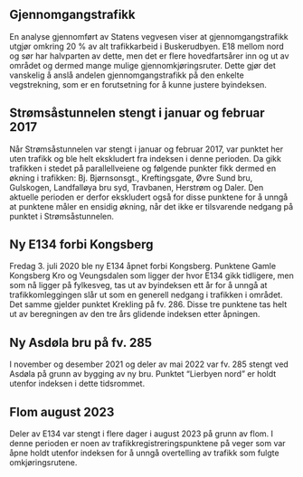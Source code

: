## Gjennomgangstrafikk {#sec-through_traffic}
En analyse gjennomført av Statens vegvesen viser at gjennomgangstrafikk utgjør omkring 20 % av alt trafikkarbeid i Buskerudbyen. E18 mellom nord og sør har halvparten av dette, men det er flere hovedfartsårer inn og ut av området og dermed mange mulige gjennomkjøringsruter.  Dette gjør det vanskelig å anslå andelen gjennomgangstrafikk på den enkelte vegstrekning, som er en forutsetning for å kunne justere byindeksen.


## Strømsåstunnelen stengt i januar og februar 2017
Når Strømsåstunnelen var stengt i januar og februar 2017, var punktet her uten trafikk og ble helt ekskludert fra indeksen i denne perioden. Da gikk trafikken i stedet på parallellveiene og følgende punkter fikk dermed en økning i trafikken: Bj. Bjørnsonsgt., Kreftingsgate, Øvre Sund bru, Gulskogen, Landfalløya bru syd, Travbanen, Herstrøm og Daler. Den aktuelle perioden er derfor ekskludert også for disse punktene for å unngå at punktene måler en ensidig økning, når det ikke er tilsvarende nedgang på punktet i Strømsåstunnelen.


## Ny E134 forbi Kongsberg
Fredag 3. juli 2020 ble ny E134 åpnet forbi Kongsberg. Punktene Gamle Kongsberg Kro og Veungsdalen som ligger der hvor E134 gikk tidligere, men som nå ligger på fylkesveg, tas ut av byindeksen ett år for å unngå at trafikkomleggingen slår ut som en generell nedgang i trafikken i området. Det samme gjelder punktet Krekling på fv. 286. Disse tre punktene tas helt ut av beregningen av den tre års glidende indeksen etter åpningen.


## Ny Asdøla bru på fv. 285
I november og desember 2021 og deler av mai 2022 var fv. 285 stengt ved Asdøla på grunn av bygging av ny bru. Punktet "Lierbyen nord" er holdt utenfor indeksen i dette tidsrommet.


## Flom august 2023
Deler av E134 var stengt i flere dager i august 2023 på grunn av flom. I denne perioden er noen av trafikkregistreringspunktene på veger som var åpne holdt utenfor indeksen for å unngå overtelling av trafikk som fulgte omkjøringsrutene.